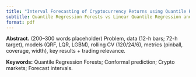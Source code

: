 ```yaml
---
title: "Interval Forecasting of Cryptocurrency Returns using Quantile Regression Forests: An Application to the Solana Ecosystem"
subtitle: Quantile Regression Forests vs Linear Quantile Regression and LightGBM
format: pdf
---
```


::: {.abstract}
**Abstract.** (200–300 words placeholder) Problem, data (12-h bars; 72-h target), models (QRF, LQR, LGBM), rolling CV (120/24/6), metrics (pinball, coverage, width), key results + trading relevance.
:::

**Keywords:** Quantile Regression Forests; Conformal prediction; Crypto markets; Forecast intervals.
